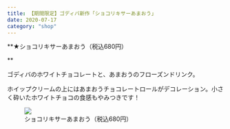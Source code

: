 ```yaml
---
title: 【期間限定】ゴディバ新作「ショコリキサーあまおう」
date: 2020-07-17
category: "shop"
---
```


\*\*★ショコリキサーあまおう（税込680円）<br/>

\*\*<br/>

ゴディバのホワイトチョコレートと、あまおうのフローズンドリンク。<br/>

ホイップクリームの上にはあまおうチョコレートロールがデコレーション。小さく砕いたホワイトチョコの食感もやみつきです！

<figure><img src={require("./IMG_1277.jpg")} /><figcaption>ショコリキサーあまおう（税込680円）</figcaption></figure>




